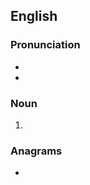==English==

===Pronunciation===
* {{IPA|en|/bjuːts/}}
* {{homophones|en|buttes}}

===Noun===
{{head|en|noun form}}

# {{plural of|en|beaut}}

===Anagrams===
* {{anagrams|en|a=abestu|beatus}}
